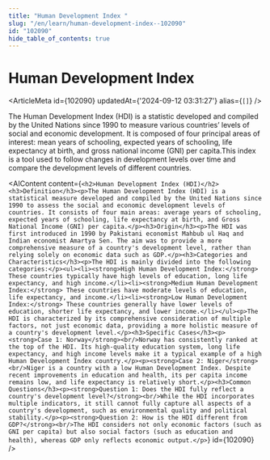 ```yaml
---
title: "Human Development Index "
slug: "/en/learn/human-development-index--102090"
id: "102090"
hide_table_of_contents: true
---
```



# Human Development Index 

<ArticleMeta id={102090} updatedAt={'2024-09-12 03:31:27'} alias={`[]`} />
<div className='border-solid border-b border-t-0 my-4 border-[var(--ifm-color-gray-300)]' />

The Human Development Index (HDI) is a statistic developed and compiled by the United Nations since 1990 to measure various countries’ levels of social and economic development. It is composed of four principal areas of interest: mean years of schooling, expected years of schooling, life expectancy at birth, and gross national income (GNI) per capita.This index is a tool used to follow changes in development levels over time and compare the development levels of different countries.

<AIContent content={`<h2>Human Development Index (HDI)</h2><h3>Definition</h3><p>The Human Development Index (HDI) is a statistical measure developed and compiled by the United Nations since 1990 to assess the social and economic development levels of countries. It consists of four main areas: average years of schooling, expected years of schooling, life expectancy at birth, and Gross National Income (GNI) per capita.</p><h3>Origin</h3><p>The HDI was first introduced in 1990 by Pakistani economist Mahbub ul Haq and Indian economist Amartya Sen. The aim was to provide a more comprehensive measure of a country's development level, rather than relying solely on economic data such as GDP.</p><h3>Categories and Characteristics</h3><p>The HDI is mainly divided into the following categories:</p><ul><li><strong>High Human Development Index:</strong> These countries typically have high levels of education, long life expectancy, and high income.</li><li><strong>Medium Human Development Index:</strong> These countries have moderate levels of education, life expectancy, and income.</li><li><strong>Low Human Development Index:</strong> These countries generally have lower levels of education, shorter life expectancy, and lower income.</li></ul><p>The HDI is characterized by its comprehensive consideration of multiple factors, not just economic data, providing a more holistic measure of a country's development level.</p><h3>Specific Cases</h3><p><strong>Case 1: Norway</strong><br/>Norway has consistently ranked at the top of the HDI. Its high-quality education system, long life expectancy, and high income levels make it a typical example of a high Human Development Index country.</p><p><strong>Case 2: Niger</strong><br/>Niger is a country with a low Human Development Index. Despite recent improvements in education and health, its per capita income remains low, and life expectancy is relatively short.</p><h3>Common Questions</h3><p><strong>Question 1: Does the HDI fully reflect a country's development level?</strong><br/>While the HDI incorporates multiple indicators, it still cannot fully capture all aspects of a country's development, such as environmental quality and political stability.</p><p><strong>Question 2: How is the HDI different from GDP?</strong><br/>The HDI considers not only economic factors (such as GNI per capita) but also social factors (such as education and health), whereas GDP only reflects economic output.</p>`} id={102090} />
